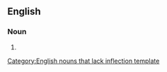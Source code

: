 ==English==

===Noun===
{{infl|en|noun}}[[Category:English nouns that lack inflection template]]

# {{plural of|geocacher}}